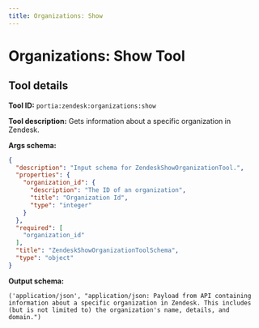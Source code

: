 ```yaml
---
title: Organizations: Show
---
```

<!-- WARNING: This file is auto-generated by generate_tool_docs.py. Do not edit manually. -->


# Organizations: Show Tool

<Intro />

## Tool details
**Tool ID:** `portia:zendesk:organizations:show`

**Tool description:** Gets information about a specific organization in Zendesk.

**Args schema:**
```json
{
  "description": "Input schema for ZendeskShowOrganizationTool.",
  "properties": {
    "organization_id": {
      "description": "The ID of an organization",
      "title": "Organization Id",
      "type": "integer"
    }
  },
  "required": [
    "organization_id"
  ],
  "title": "ZendeskShowOrganizationToolSchema",
  "type": "object"
}
```

**Output schema:**
```
('application/json', "application/json: Payload from API containing information about a specific organization in Zendesk. This includes (but is not limited to) the organization's name, details, and domain.")
```
